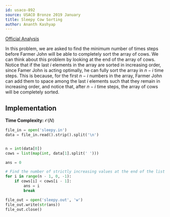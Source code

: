 ```yaml
---
id: usaco-892
source: USACO Bronze 2019 January
title: Sleepy Cow Sorting
author: Ananth Kashyap
---
```


[Official Analysis](http://www.usaco.org/current/data/sol_sleepy_bronze_jan19.html)

In this problem, we are asked to find the minimum number of times steps before Farmer John will be able to completely sort the array of cows. We can think about this problem by looking at the end of the array of cows. Notice that if the last $i$ elements in the array are sorted in increasing order, since Famer John is acting optimally, he can fully sort the array in $n-i$ time steps. This is because, for the first $n-i$ numbers in the array, Farmer John can add them to space among the last $i$ elements such that they remain in increasing order, and notice that, after $n-i$ time steps, the array of cows will be completely sorted. 

## Implementation

**Time Complexity:** $\mathcal{O}(N)$

<LanguageSection>

<PySection>

```python
file_in = open('sleepy.in')
data = file_in.read().strip().split('\n')


n = int(data[0])
cows = list(map(int, data[1].split(' ')))

ans = 0

# Find the number of strictly increasing values at the end of the list
for i in range(n - 1, 0, -1):
	if cows[i] < cows[i - 1]:
		ans = i
		break

file_out = open('sleepy.out', 'w')
file_out.write(str(ans))
file_out.close()
```

</PySection>

</LanguageSection>
